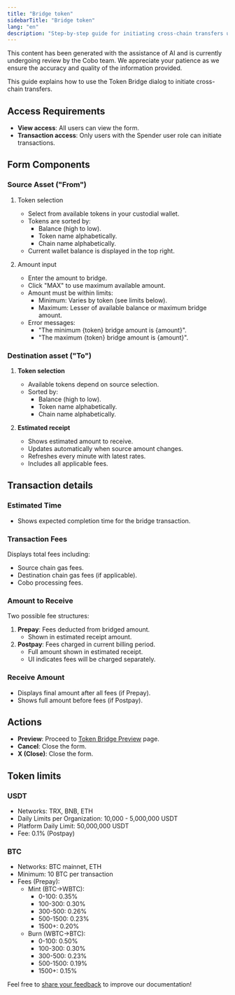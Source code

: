 ```yaml
---
title: "Bridge token"
sidebarTitle: "Bridge token"
lang: "en"
description: "Step-by-step guide for initiating cross-chain transfers using Token Bridge. Learn how to select assets, set amounts, and manage transaction parameters with role-based access control."
---
```


<Note>This content has been generated with the assistance of AI and is currently undergoing review by the Cobo team. We appreciate your patience as we ensure the accuracy and quality of the information provided.</Note>

This guide explains how to use the Token Bridge dialog to initiate cross-chain transfers.

## Access Requirements

- **View access**: All users can view the form.
- **Transaction access**: Only users with the Spender user role can initiate transactions.

## Form Components

### Source Asset ("From")

1. Token selection
   - Select from available tokens in your custodial wallet.
   - Tokens are sorted by:
     - Balance (high to low).
     - Token name alphabetically.
     - Chain name alphabetically.
   - Current wallet balance is displayed in the top right.

2. Amount input
   - Enter the amount to bridge.
   - Click "MAX" to use maximum available amount.
   - Amount must be within limits:
     - Minimum: Varies by token (see limits below).
     - Maximum: Lesser of available balance or maximum bridge amount.
   - Error messages:
     - "The minimum {token} bridge amount is {amount}".
     - "The maximum {token} bridge amount is {amount}".

### Destination asset ("To")

1. **Token selection**
   - Available tokens depend on source selection.
   - Sorted by:
     - Balance (high to low).
     - Token name alphabetically.
     - Chain name alphabetically.

2. **Estimated receipt**
   - Shows estimated amount to receive.
   - Updates automatically when source amount changes.
   - Refreshes every minute with latest rates.
   - Includes all applicable fees.

## Transaction details

### Estimated Time
- Shows expected completion time for the bridge transaction.

### Transaction Fees
Displays total fees including:
- Source chain gas fees.
- Destination chain gas fees (if applicable).
- Cobo processing fees.

### Amount to Receive
Two possible fee structures:
1. **Prepay**: Fees deducted from bridged amount.
   - Shown in estimated receipt amount.
2. **Postpay**: Fees charged in current billing period.
   - Full amount shown in estimated receipt.
   - UI indicates fees will be charged separately.

### Receive Amount
- Displays final amount after all fees (if Prepay).
- Shows full amount before fees (if Postpay).

## Actions

- **Preview**: Proceed to [Token Bridge Preview](/en/apps/bridge/how-to-use/manage/confirmation.mdx) page.
- **Cancel**: Close the form.
- **X (Close)**: Close the form.

## Token limits

### USDT
- Networks: TRX, BNB, ETH
- Daily Limits per Organization: 10,000 - 5,000,000 USDT
- Platform Daily Limit: 50,000,000 USDT
- Fee: 0.1% (Postpay)

### BTC
- Networks: BTC mainnet, ETH
- Minimum: 10 BTC per transaction
- Fees (Prepay):
  - Mint (BTC->WBTC):
    - 0-100: 0.35%
    - 100-300: 0.30%
    - 300-500: 0.26%
    - 500-1500: 0.23%
    - 1500+: 0.20%
  - Burn (WBTC->BTC):
    - 0-100: 0.50%
    - 100-300: 0.30%
    - 300-500: 0.23%
    - 500-1500: 0.19%
    - 1500+: 0.15%

<Tip>Feel free to [share your feedback](https://forms.zohopublic.com/cobo/form/DocumentFeedbackForm/formperma/QvLOhxJv1_JMsJ-1dleZ8Itb_7rzN-LtgvsDdxosoVI?referrername=manuals) to improve our documentation!</Tip>
